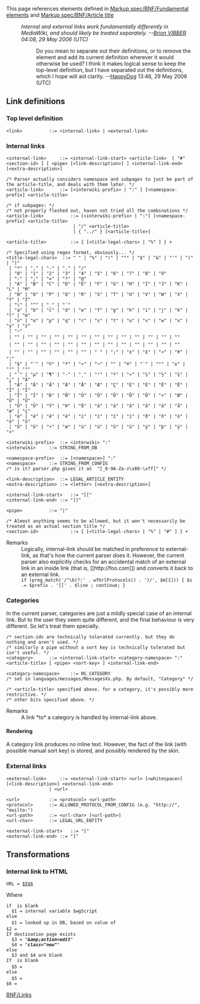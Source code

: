 {{Grammar nav}}

This page references elements defined in [[Markup spec/BNF/Fundamental elements]] and [[Markup spec/BNF/Article title]]

:''Internal and external links work fundamentally differently in MediaWiki, and should likely be treated separately. --[[User:Brion VIBBER|Brion VIBBER]] 04:08, 29 May 2006 (UTC)''

::Do you mean to separate out their definitions, or to remove the <link> element and add its current definition wherever it would otherwise be used?  I think it makes logical sense to keep the top-level <link> definition, but I have separated out the definitions, which I hope will aid clarity. --[[User:HappyDog|HappyDog]] 13:46, 29 May 2006 (UTC)

== Link definitions ==

=== Top level definition ===

<source lang=bnf>
<link>			::= <internal-link> | <external-link>
</source>

=== Internal links ===

<source lang=bnf>
<internal-link>		::= <internal-link-start> <article-link>  [ "#" <section-id> ] [ <pipe> [<link-description>] ] <internal-link-end> [<extra-description>]

/* Parser actually considers namespace and subpages to just be part of the article-title, and deals with them later. */
<article-link>		::= [<interwiki-prefix> | ":" ] [<namespace-prefix] <article-title>

/* if subpages: */
/* not properly fleshed out, haven not tried all the combinations */
<article-link>          ::= [<interwiki-prefix> | ":"] [<namespace-prefix] <article-title>
                         | "/" <article-title>
                         | { "../" } [<article-title>]

<article-title>         ::= { [<title-legal-chars> | "%" ] } +

/* Specified using regex format, obviously... */
<title-legal-chars>  ::= " " | "%" | "!" | """ | "$" | "&" | "'" | "(" | ")"
 | "*" | "," | "-" | "." | "/"
 | "0" | "1" | "2" | "3" | "4" | "5" | "6" | "7" | "8" | "9"
 | ":" | ";" | "=" | "?" | "@"
 | "A" | "B" | "C" | "D" | "E" | "F" | "G" | "H" | "I" | "J" | "K" | "L" | "M"
 | "N" | "O" | "P" | "Q" | "R" | "S" | "T" | "U" | "V" | "W" | "X" | "Y" | "Z"
 | "\" | "^" | "_" | "`"
 | "a" | "b" | "c" | "d" | "e" | "f" | "g" | "h" | "i" | "j" | "k" | "l" | "m"
 | "n" | "o" | "p" | "q" | "r" | "s" | "t" | "u" | "v" | "w" | "x" | "y" | "z"
 | "~"
 | "" | "" | "" | "" | "" | "" | "" | "" | "" | "" | "" | "" | ""
 | "" | "" | "" | "" | "" | "" | "" | "" | "" | "" | "" | "" | ""
 | "" | "" | "" | "" | "" | "" | " " | "¡" | "¢" | "£" | "¤" | "¥" | "¦"
 | "§" | "¨" | "©" | "ª" | "«" | "¬" | "­" | "®" | "¯" | "°" | "±" | "²" | "³"
 | "´" | "µ" | "¶" | "·" | "¸" | "¹" | "º" | "»" | "¼" | "½" | "¾" | "¿" | "À"
 | "Á" | "Â" | "Ã" | "Ä" | "Å" | "Æ" | "Ç" | "È" | "É" | "Ê" | "Ë" | "Ì" | "Í"
 | "Î" | "Ï" | "Ð" | "Ñ" | "Ò" | "Ó" | "Ô" | "Õ" | "Ö" | "×" | "Ø" | "Ù" | "Ú"
 | "Û" | "Ü" | "Ý" | "Þ" | "ß" | "à" | "á" | "â" | "ã" | "ä" | "å" | "æ" | "ç"
 | "è" | "é" | "ê" | "ë" | "ì" | "í" | "î" | "ï" | "ð" | "ñ" | "ò" | "ó" | "ô"
 | "õ" | "ö" | "÷" | "ø" | "ù" | "ú" | "û" | "ü" | "ý" | "þ" | "ÿ" | "+"

<interwiki-prefix>	::= <interwiki> ":"
<interwiki>		::= STRING_FROM_DB

<namespace-prefix>	::= [<namespace>] ":"
<namespace>		::= STRING_FROM_CONFIG
/* is it? parser.php gives it as  "[_0-9A-Za-z\x80-\xff]" */

<link-description>	::= LEGAL_ARTICLE_ENTITY
<extra-description>	::= <letter> [<extra-description>]

<internal-link-start>	::= "[["
<internal-link-end>	::= "]]"

<pipe>			::= "|"

/* Almost anything seems to be allowed, but it won't necessarily be treated as an actual section title */
<section-id>            ::= { [<title-legal-chars> | "%" | "#" ] } + 
</source>

;Remarks
:Logically, internal-link should be matched in preference to external-link, as that's how the current parser does it. However, the current parser also explicitly checks for an accidental match of an external link in an inside link (that is, <nowiki>[[http://foo.com]]</nowiki>) and converts it back to an external link. 
:<code>if (preg_match('/^\b(?:' . wfUrlProtocols() . ')/', $m[1])) { $s .= $prefix . '[[' . $line ; continue; } </code>

=== Categories ===
In the current parser, categories are just a mildly special case of an internal link. But to the user they seem quite different, and the final behaviour is very different. So let's treat them specially.

<source lang=bnf>
/* section-ids are technically tolerated currently. but they do nothing and aren't used. */
/* similarly a pipe without a sort key is technically tolerated but isn't useful. */
<category>		::= <internal-link-start> <category-namespace> ":" <article-title> [ <pipe> <sort-key> ] <internal-link-end>

<category-namespace>    ::= NS_CATEGORY
/* set in languages/messages/MessagesXx.php. By default, "Category" */

/* <article-title> specified above. for a category, it's possibly more restrictive. */
/* other bits specified above. */

</source>

;Remarks
:A link *to* a category is handled by internal-link above.

====Rendering====
A category link produces no inline text. However, the fact of the link (with possible manual sort key) is stored, and possibly rendered by the skin.

=== External links ===

<source lang=bnf>
<external-link>		::= <external-link-start> <url> [<whitespace>] [<link-description>] <external-link-end> 
			    | <url>

<url>			::= <protocol> <url-path>
<protocol>		::= ALLOWED_PROTOCOL_FROM_CONFIG (e.g. "http://", "mailto:")
<url-path>		::= <url-char> [<url-path>]
<url-char>		::= LEGAL_URL_ENTITY

<external-link-start>	::= "["
<external-link-end>	::= "]"
</source>

== Transformations ==
=== Internal link to HTML ===

 URL = <a href=$1?title=$2$3"$4 title="$2">$5$6</a>

Where

 if <interwiki> is blank
   $1 = internal variable $wgScript
 else
   $1 = looked up in DB, based on value of <interwiki>
 $2 = <namespace-prefix> <article-link>
 If destination page exists
   $3 = "'''''&amp;amp;action=edit'''''"
   $4 = "''''' class="new"'''''"
 else
   $3 and $4 are blank
 If <description> is blank
   $5 = <article-link>
 else
   $5 = <description>
 $6 = <extra-description>


[[Category:Parser|BNF/Links]]